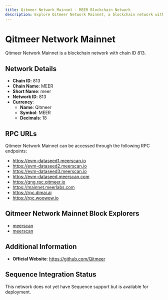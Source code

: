 ```yaml
--- 
title: Qitmeer Network Mainnet - MEER Blockchain Network
description: Explore Qitmeer Network Mainnet, a blockchain network with chain ID 813. Learn about its native currency, Qitmeer, and how to interact with the network.
---
```


# Qitmeer Network Mainnet

Qitmeer Network Mainnet is a blockchain network with chain ID 813.

## Network Details

- **Chain ID**: 813
- **Chain Name**: MEER
- **Short Name**: meer
- **Network ID**: 813
- **Currency**: 
  - **Name**: Qitmeer
  - **Symbol**: MEER
  - **Decimals**: 18

## RPC URLs

Qitmeer Network Mainnet can be accessed through the following RPC endpoints:

- https://evm-dataseed1.meerscan.io
- https://evm-dataseed2.meerscan.io
- https://evm-dataseed3.meerscan.io
- https://evm-dataseed.meerscan.com
- https://qng.rpc.qitmeer.io
- https://mainnet.meerlabs.com
- https://rpc.dimai.ai
- https://rpc.woowow.io

## Qitmeer Network Mainnet Block Explorers

- [meerscan](https://qng.qitmeer.io)
- [meerscan](https://qng.meerscan.io)

## Additional Information

- **Official Website**: https://github.com/Qitmeer

## Sequence Integration Status

This network does not yet have Sequence support but is available for deployment.
